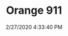 ---
width: 2000
height: 1333
title: Orange 911
description: Modified 911 at the Sierra Madre Collection open house.
date: 2/27/2020 4:33:40 PM
cameraMake: Sony
cameraModel: ILCE-7M3
lens: ZEISS Batis 1.8/85
settingsfStop: f/1.8
settingsISO: ISO 100
settingsShutter: 1/1000
settingsFocalLength: 85 mm
---
